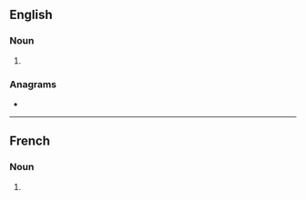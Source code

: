 {{also|mongols}}
==English==
{{wikipedia|dab=Mongols (disambiguation)|Mongols}}

===Noun===
{{head|en|noun form}}

# {{plural of|en|Mongol}}

===Anagrams===
* {{anagrams|en|a=glmnoos|gloms on}}

----

==French==

===Noun===
{{head|fr|noun form|g=m}}

# {{plural of|fr|Mongol}}
